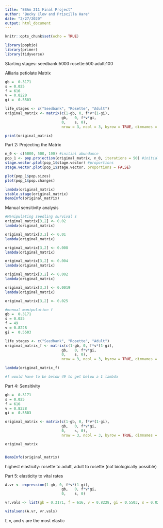 ```yaml
---
title: "ESAm 211 Final Project"
author: "Becky Clow and Priscilla Hare"
date: "2/27/2020"
output: html_document
---
```


```r
knitr::opts_chunk$set(echo = TRUE)
```

```r
library(popbio)
library(primer)
library(tidyverse)
```

Starting stages:
seedbank:5000
rosette:500
adult:100

Alliaria petiolate Matrix
```r

gb =  0.3171
s = 0.025
f = 616
v = 0.8228
gi =  0.5503

life_stages <- c("Seedbank", "Rosette", "Adult")
original_matrix <- matrix(c(1-gb, 0, f*v*(1-gi),
                          gb,   0, f*v*gi,
                          0,    s, 0),
                          nrow = 3, ncol = 3, byrow = TRUE, dimnames = list(life_stages,life_stages))

print(original_matrix)

```

Part 2: Projecting the Matrix
```r

n_0 <- c(5000, 500, 100) #initial abundance
pop_1 <- pop.projection(original_matrix, n_0, iterations = 50) #initial population
stage.vector.plot(pop_1$stage.vector) #proportions
stage.vector.plot(pop_1$stage.vector, proportions = FALSE)

```

```r
plot(pop_1$pop.sizes)
plot(pop_1$pop.changes)

```



```r
lambda(original_matrix)
stable.stage(original_matrix)
DemoInfo(original_matrix)
```


Manual sensitivity analysis

```r
#Manipulating seedling survival s
original_matrix[3,2] <- 0.02
lambda(original_matrix)

original_matrix[3,2] <- 0.01
lambda(original_matrix)

original_matrix[3,2] <- 0.008
lambda(original_matrix)

original_matrix[3,2] <- 0.004
lambda(original_matrix)

original_matrix[3,2] <- 0.002
lambda(original_matrix)

original_matrix[3,2] <- 0.0019
lambda(original_matrix)

```

```r
original_matrix[3,2] <- 0.025

#manual manipulation f
gb =  0.3171
s = 0.025
f = 49
v = 0.8228
gi =  0.5503

life_stages <- c("Seedbank", "Rosette", "Adult")
original_matrix_f <- matrix(c(1-gb, 0, f*v*(1-gi),
                          gb,   0, f*v*gi,
                          0,    s, 0),
                          nrow = 3, ncol = 3, byrow = TRUE, dimnames = list(life_stages,life_stages))

lambda(original_matrix_f)

#f would have to be below 49 to get below a 1 lambda

```


Part 4: Sensitivity
```r
gb =  0.3171
s = 0.025
f = 616
v = 0.8228
gi =  0.5503

original_matrix <- matrix(c(1-gb, 0, f*v*(1-gi),
                          gb,   0, f*v*gi,
                          0,    s, 0),
                          nrow = 3, ncol = 3, byrow = TRUE, dimnames = list(life_stages,life_stages))

original_matrix


DemoInfo(original_matrix)
```
highest elasticity: rosette to adult, adult to rosette (not biologically possible)

Part 5: elasticity to vital rates
```r
A.vr <- expression(1-gb, 0, f*v*(1-gi),
                          gb,   0, f*v*gi,
                          0,    s, 0)

vr.vals <- list(gb = 0.3171, f = 616, v = 0.8228, gi = 0.5503, s = 0.025)

vitalsens(A.vr, vr.vals)
```

f, v, and s are the most elastic